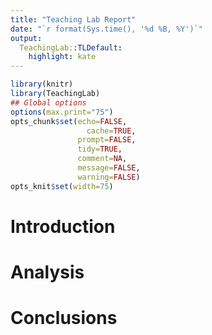 ```yaml
---
title: "Teaching Lab Report"
date: "`r format(Sys.time(), '%d %B, %Y')`"
output:
  TeachingLab::TLDefault:
    highlight: kate
---
```


```r
library(knitr)
library(TeachingLab)
## Global options
options(max.print="75")
opts_chunk$set(echo=FALSE,
	             cache=TRUE,
               prompt=FALSE,
               tidy=TRUE,
               comment=NA,
               message=FALSE,
               warning=FALSE)
opts_knit$set(width=75)
```

# Introduction

# Analysis

# Conclusions